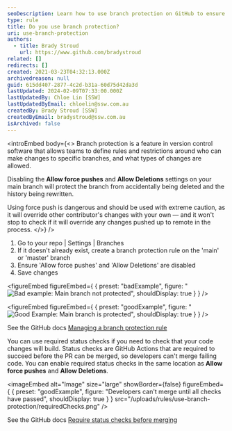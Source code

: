 ```yaml
---
seoDescription: Learn how to use branch protection on GitHub to ensure your main branch remains safe from accidental deletions and force pushes.
type: rule
title: Do you use branch protection?
uri: use-branch-protection
authors:
  - title: Brady Stroud
    url: https://www.github.com/bradystroud
related: []
redirects: []
created: 2021-03-23T04:32:13.000Z
archivedreason: null
guid: 615dd407-2877-4c2d-b31a-60d75d42da3d
lastUpdated: 2024-02-09T07:33:00.000Z
lastUpdatedBy: Chloe Lin [SSW]
lastUpdatedByEmail: chloelin@ssw.com.au
createdBy: Brady Stroud [SSW]
createdByEmail: bradystroud@ssw.com.au
isArchived: false
---
```


<introEmbed
  body={<>
Branch protection is a feature in version control software that allows teams to define rules and restrictions around who can make changes to specific branches, and what types of changes are allowed.

Disabling the **Allow force pushes** and **Allow Deletions** settings on your main branch will protect the branch from accidentally being deleted and the history being rewritten.

Using force push is dangerous and should be used with extreme caution, as it will override other contributor's changes with your own — and it won't stop to check if it will override any changes pushed up to remote in the process.
  </>}
/>
1. Go to your repo | Settings | Branches
2. If it doesn't already exist, create a branch protection rule on the 'main' or 'master' branch
3. Ensure 'Allow force pushes' and 'Allow Deletions' are disabled
4. Save changes

<figureEmbed figureEmbed={ {
  preset: "badExample",
  figure: "![Bad example: Main branch not protected](/uploads/rules/use-branch-protection/bad-unprotected-main-branch.jpg)",
  shouldDisplay: true
} } />


<figureEmbed figureEmbed={ {
  preset: "goodExample",
  figure: "![Good Example: Main branch is protected](/uploads/rules/use-branch-protection/branchProtection.png)",
  shouldDisplay: true
} } />


See the GitHub docs [Managing a branch protection rule](https://docs.github.com/en/github/administering-a-repository/managing-a-branch-protection-rule)

You can use required status checks if you need to check that your code changes will build. Status checks are GitHub Actions that are required to succeed before the PR can be merged, so developers can't merge failing code. You can enable required status checks in the same location as **Allow force pushes** and **Allow Deletions**.

<imageEmbed
  alt="Image"
  size="large"
  showBorder={false}
  figureEmbed={ {
    preset: "goodExample",
    figure: "Developers can't merge until all checks have passed",
    shouldDisplay: true
  } }
  src="/uploads/rules/use-branch-protection/requiredChecks.png"
/>

See the GitHub docs [Require status checks before merging](https://docs.github.com/en/github/administering-a-repository/defining-the-mergeability-of-pull-requests/about-protected-branches#require-status-checks-before-merging)
